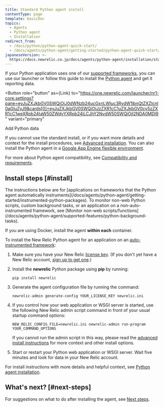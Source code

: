 ```yaml
---
title: Standard Python agent install
contentType: page
template: basicDoc
topics:
  - Agents
  - Python agent
  - Installation
redirect_from:
  - /docs/python/python-agent-quick-start/
  - /docs/agents/python-agent/getting-started/python-agent-quick-start/
japaneseVersion: >-
  https://docs.newrelic.co.jp/docs/agents/python-agent/installation/standard-python-agent-install
---
```



If your Python application uses one of our [supported frameworks](/docs/agents/python-agent/getting-started/instrumented-python-packages), you can use our launcher or follow this guide to install the [Python agent](/docs/agents/python-agent/getting-started/introduction-new-relic-python) and get it reporting data.

<Button
  role="button"
  as={Link}
  to="https://one.newrelic.com/launcher/nr1-core.settings?pane=eyJuZXJkbGV0SWQiOiJ0dWNzb24ucGxnLWluc3RydW1lbnQtZXZlcnl0aGluZyJ9&cards[0]=eyJuZXJkbGV0SWQiOiJzZXR1cC1uZXJkbGV0cy5zZXR1cC1weXRob24taW50ZWdyYXRpb24iLCJhY2NvdW50SWQiOjI2NDA0MDl9"
  variant="primary"
>
  Add Python data
</Button>

If you cannot use the standard install, or if you want more details and context for the install procedures, see [Advanced installation](/docs/agents/python-agent/installation-configuration/python-agent-installation). You can also install the Python agent in a [Google App Engine flexible environment](/docs/agents/python-agent/hosting-services/install-new-relic-python-agent-gae-flexible-environment).

For more about Python agent compatibility, see [Compatibility and requirements](/docs/agents/python-agent/getting-started/compatibility-requirements-python-agent).

## Install steps [#install]

<Callout variant="important">
  The instructions below are for [applications on frameworks that the Python agent automatically instruments](/docs/agents/python-agent/getting-started/instrumented-python-packages). To monitor non-web Python scripts, custom background tasks, or an application on a non-auto-instrumented framework, see [Monitor non-web scripts/functions](/docs/agents/python-agent/supported-features/python-background-tasks).

  If you are using Docker, install the agent **within each** container.
</Callout>

To install the New Relic Python agent for an application on an [auto-instrumented framework](/docs/agents/python-agent/getting-started/instrumented-python-packages):

1. Make sure you have your New Relic [license key](/docs/subscriptions/license-key). (If you don't yet have a New Relic account, [sign up to get one](https://newrelic.com/signup).)
2. Install the **newrelic** Python package using **pip** by running:

   ```
   pip install newrelic
   ```
3. Generate the agent configuration file by running the command:

   ```
   newrelic-admin generate-config YOUR_LICENSE_KEY newrelic.ini
   ```
4. If you control how your web application or WSGI server is started, use the following New Relic admin script command in front of your usual startup command options:

   ```
   NEW_RELIC_CONFIG_FILE=newrelic.ini newrelic-admin run-program YOUR_COMMAND_OPTIONS
   ```

   If you cannot run the admin script in this way, please read the [advanced install instructions](/docs/agents/python-agent/installation-configuration/python-agent-installation) for more context and other install options.
5. Start or restart your Python web application or WSGI server. Wait five minutes and look for data in your New Relic account.

For install instructions with more details and helpful context, see [Python agent installation](/docs/agents/python-agent/installation-configuration/python-agent-installation).

## What's next? [#next-steps]

For suggestions on what to do after installing the agent, see [Next steps](/docs/agents/python-agent/installation-configuration/python-agent-installation#next-steps).
